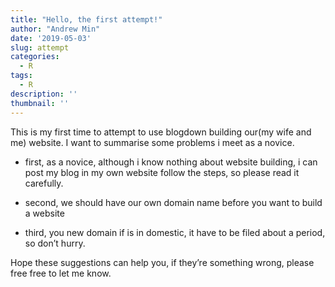 ```yaml
---
title: "Hello, the first attempt!"
author: "Andrew Min"
date: '2019-05-03'
slug: attempt
categories:
  - R
tags:
  - R
description: ''
thumbnail: ''
---
```


This is my first time to attempt to use blogdown building our(my wife and me) website. I want to summarise some problems i meet as a novice.

- first, as a novice, although i know nothing about website building, i can post my blog in my own website follow the steps, so please read it carefully.

- second, we should have our own domain name before you want to build a website

- third, you new domain if is in domestic, it have to be filed about a period, so don’t hurry.

Hope these suggestions can help you, if they’re something wrong, please free free to let me know.